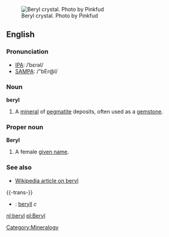 [[Image:Pfberyl.jpg|thumbnail|Beryl crystal. Photo by Pinkfud]]
==English==
===Pronunciation===
*[[IPA]]: /ˈbɛrəl/
*[[SAMPA]]: /"bEr@l/

===Noun===
'''beryl'''

#A [[mineral]] of [[pegmatite]] deposits, often used as a [[gemstone]].

===Proper noun===
'''Beryl'''

#A female [[given name]].

===See also===
*[[w:beryl|Wikipedia article on beryl]]

{{-trans-}}
*{{sv}}: [[beryll]] ''c''

[[Category:Mineralogy]]

[[nl:beryl]]
[[pl:Beryl]]
